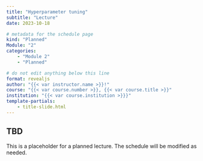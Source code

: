 ```yaml
---
title: "Hyperparameter tuning"
subtitle: "Lecture"
date: 2023-10-18

# metadata for the schedule page
kind: "Planned"
Module: "2"
categories:
    - "Module 2"
    - "Planned"

# do not edit anything below this line
format: revealjs
author: "{{< var instructor.name >}}!"
course: "{{< var course.number >}}, {{< var course.title >}}"
institution: "{{< var course.institution >}}}"
template-partials:
    - title-slide.html
---
```


## TBD

This is a placeholder for a planned lecture.
The schedule will be modified as needed.
